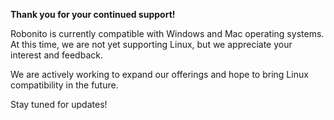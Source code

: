 
**Thank you for your continued support!**

Robonito is currently compatible with Windows and Mac operating systems. At this time, we are not yet supporting Linux, but we appreciate your interest and feedback.

We are actively working to expand our offerings and hope to bring Linux compatibility in the future. 

Stay tuned for updates!